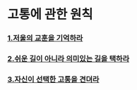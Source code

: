 # 고통에 관한 원칙

### [1.저울의 교훈을 기억하라](/life/pain/1)
### [2.쉬운 길이 아니라 의미있는 길을 택하라](/life/pain/2)
### [3.자신이 선택한 고통을 견뎌라](/life/pain/3)
